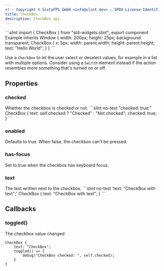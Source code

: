 ```yaml
---
<!-- Copyright © SixtyFPS GmbH <info@slint.dev> ; SPDX-License-Identifier: MIT -->
title: CheckBox
description: CheckBox api.
---
```



<CodeSnippetMD needsBackground imagePath="/src/assets/generated/std-widgets-checkbox-example.png" scale="3" imageWidth="100" imageHeight="50"  imageAlt='checkbox example'>
```slint
import { CheckBox } from "std-widgets.slint";
export component Example inherits Window {
    width: 200px;
    height: 25px;
    background: transparent;
    CheckBox {
        x: 5px;
        width: parent.width;
        height: parent.height;
        text: "Hello World";
    }
}
```
</CodeSnippetMD>

Use a `CheckBox` to let the user select or deselect values, for example in a list with multiple options. Consider using a `Switch` element instead if the action resembles more something that's turned on or off.

## Properties

### checked
<SlintProperty propName="checked" typeName="bool" defaultValue="false" propertyVisibility="in-out">
Whether the checkbox is checked or not.
```slint no-test "checked: true;"
CheckBox {
    text: self.checked ? "Checked" : "Not checked";
    checked: true;
}
```
</SlintProperty>

### enabled
<SlintProperty propName="enabled" typeName="bool" defaultValue="true">
Defaults to true. When false, the checkbox can't be pressed.
</SlintProperty>

### has-focus
<SlintProperty propName="has-focus" typeName="bool" defaultValue="false" propertyVisibility="out" >
Set to true when the checkbox has keyboard focus.
</SlintProperty>

### text
<SlintProperty propName="text" typeName="string">
The text written next to the checkbox.
```slint no-test 'text: "CheckBox with text";'
CheckBox {
    text: "CheckBox with text";
}
```
</SlintProperty>

## Callbacks

### toggled()
The checkbox value changed

```slint no-test {3-5}
CheckBox {
    text: "CheckBox";
    toggled() => {
        debug("CheckBox checked: ", self.checked);
    }
}
```
